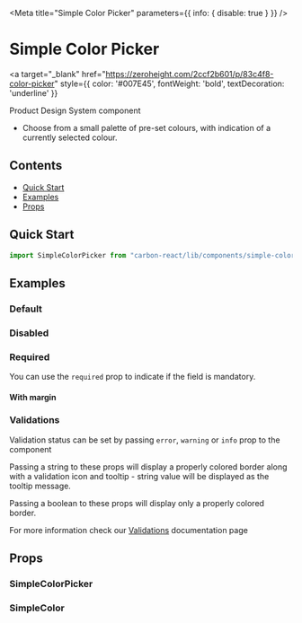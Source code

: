 
<Meta title="Simple Color Picker" parameters={{ info: { disable: true } }} />

# Simple Color Picker

<a
  target="_blank"
  href="https://zeroheight.com/2ccf2b601/p/83c4f8-color-picker"
  style={{ color: '#007E45', fontWeight: 'bold', textDecoration: 'underline' }}
>
  Product Design System component 
</a>

- Choose from a small palette of pre-set colours, with indication of a currently selected colour.

## Contents

- [Quick Start](#quick-start)
- [Examples](#examples)
- [Props](#props)

## Quick Start

```javascript
import SimpleColorPicker from "carbon-react/lib/components/simple-color-picker";
```

## Examples

### Default

<Canvas>
  <Story name="default" story={stories.Default} />
</Canvas>

### Disabled

<Canvas>
  <Story name="disabled" story={stories.Disabled} />
</Canvas>

### Required

You can use the `required` prop to indicate if the field is mandatory.

<Canvas>
  <Story name="required" story={stories.Required} />
</Canvas>

#### With margin

<Canvas>
  <Story name="with margin" story={stories.WithMargin} />
</Canvas>

### Validations

Validation status can be set by passing `error`, `warning` or `info` prop to the component

Passing a string to these props will display a properly colored border along with a validation icon and tooltip - string value will be displayed as the tooltip message.

Passing a boolean to these props will display only a properly colored border.

For more information check our [Validations](?path=/docs/documentation-validations--grouped-input-validation#grouped-inputs) documentation page

## Props

### SimpleColorPicker

<StyledSystemProps of={SimpleColorPicker} noHeader margin />

### SimpleColor

<ArgsTable of={SimpleColor} />
